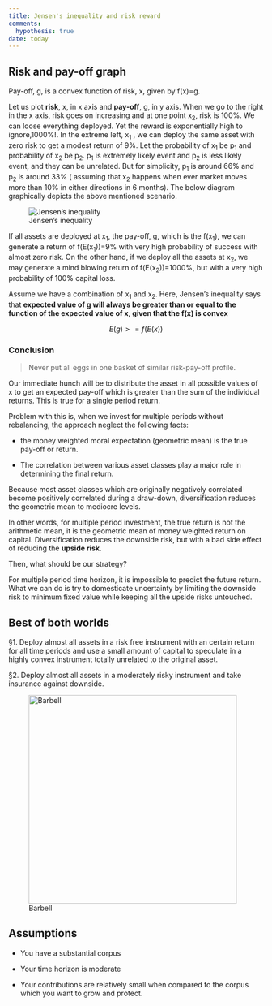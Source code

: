 ```yaml
---
title: Jensen's inequality and risk reward
comments: 
  hypothesis: true
date: today
---
```


## Risk and pay-off graph

Pay-off, g, is a convex function of risk, x, given by f(x)=g.

Let us plot **risk**, x, in x axis and **pay-off**, g, in y axis. When we go to the right in the x axis, risk goes on increasing and at one point x~2~, risk is 100%. We can loose everything deployed. Yet the reward is exponentially high to ignore,1000%!. In the extreme left, x~1~ , we can deploy the same asset with zero risk to get a modest return of 9%. Let the probability of x~1~ be p~1~ and probability of x~2~ be p~2~. p~1~ is extremely likely event and p~2~ is less likely event, and they can be unrelated. But for simplicity, p~1~ is around 66% and p~2~ is around 33% ( assuming that x~2~ happens when ever market moves more than 10% in either directions in 6 months). The below diagram graphically depicts the above mentioned scenario.

![Jensen's inequality](images/jenson.png)

If all assets are deployed at x~1~, the pay-off, g, which is the f(x~1~), we can generate a return of f(E(x~1~))=9% with very high probability of success with almost zero risk. On the other hand, if we deploy all the assets at x~2~, we may generate a mind blowing return of f(E(x~2~))=1000%, but with a very high probability of 100% capital loss.

Assume we have a combination of x~1~ and x~2~. Here, Jensen's inequality says that **expected value of g will always be greater than or equal to the function of the expected value of x, given that the f(x) is convex**

$$
E(g) >= f(E(x))
$$

### Conclusion

> Never put all eggs in one basket of similar risk-pay-off profile.

Our immediate hunch will be to distribute the asset in all possible values of x to get an expected pay-off which is greater than the sum of the individual returns. This is true for a single period return.

Problem with this is, when we invest for multiple periods without rebalancing, the approach neglect the following facts:

-   the money weighted moral expectation (geometric mean) is the true pay-off or return.

-   The correlation between various asset classes play a major role in determining the final return.

Because most asset classes which are originally negatively correlated become positively correlated during a draw-down, diversification reduces the geometric mean to mediocre levels.

::: callout-caution
In other words, for multiple period investment, the true return is not the arithmetic mean, it is the geometric mean of money weighted return on capital. Diversification reduces the downside risk, but with a bad side effect of reducing the **upside risk**.
:::

Then, what should be our strategy?

For multiple period time horizon, it is impossible to predict the future return. What we can do is try to domesticate uncertainty by limiting the downside risk to minimum fixed value while keeping all the upside risks untouched.

## Best of both worlds

§1. Deploy almost all assets in a risk free instrument with an certain return for all time periods and use a small amount of capital to speculate in a highly convex instrument totally unrelated to the original asset.

§2. Deploy almost all assets in a moderately risky instrument and take insurance against downside.

![Barbell](https://png.pngtree.com/png-clipart/20230816/original/pngtree-barbeldumbbell-gym-icon-logo-template-barbells-weights-press-vector-picture-image_10919626.png){width="411"}

## Assumptions

-   You have a substantial corpus

-   Your time horizon is moderate

-   Your contributions are relatively small when compared to the corpus which you want to grow and protect.
